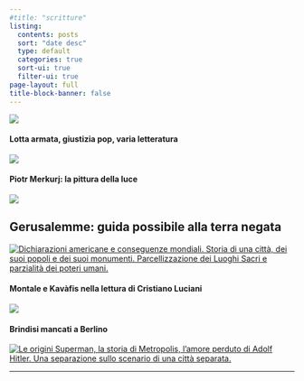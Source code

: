 ```yaml
---
#title: "scritture"
listing:
  contents: posts
  sort: "date desc"
  type: default
  categories: true
  sort-ui: true
  filter-ui: true
page-layout: full
title-block-banner: false
---
```


::: grid 
::: {.g-col-12}
![](images/scritture_logo.png){fig-align="center"}
:::

::: {.g-col-12 .g-col-md-3}
####   Lotta armata, giustizia pop, varia letteratura
[![](images/2017/10/Battisti_noir-1.jpg){fig-align="left"}](/posts/pages/2017-10-09-lotta-armata-giustizia-pop-varia-letteratura.html)

####   Piotr Merkurj: la pittura della luce
[![](images/2017/11/Vetrata-Palma-di-Montechiaro-AG.jpg){fig-align="left"}](/posts/pages/2017-11-07-piotr-merkurj-la-pittura-della-luce.html)
:::

::: {.g-col-12 .g-col-md-6}
## Gerusalemme: guida possibile alla terra negata
[![Dichiarazioni americane e conseguenze mondiali. Storia di una città, dei suoi popoli e dei suoi monumenti. Parcellizzazione dei Luoghi Sacri e parzialità dei poteri umani.](/images/2017/12/Old-City-of-Jerusalem-Encyclopedia-Britannica-1997.jpg){fig-align="left"}](/posts/pages/post-five.html)
:::

::: {.g-col-12 .g-col-md-3}
####   Montale e Kavàfis nella lettura di Cristiano Luciani
[![](images/2017/12/panni_stesi_sull_egeo.jpg){fig-align="left"}](/pages/2017-09-21-montale-kavafis-cristiano-luciani.html)

####   Brindisi mancati a Berlino
[![Le origini Superman, la storia di Metropolis, l’amore perduto di Adolf Hitler. Una separazione sullo scenario di una città separata.](images/2017/10/brindisi_mancati.jpg){fig-align="left"}](/posts/pages/2017-07-15-brindisi-mancati-berlino-metropolis-superman.html)
:::

:::

---

